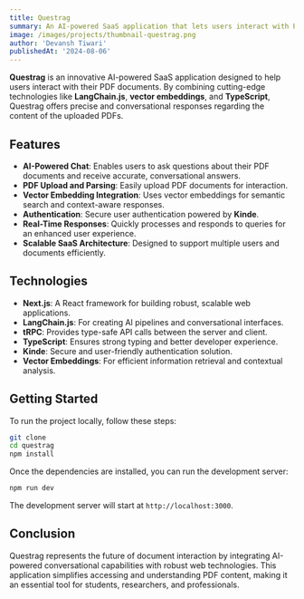```yaml
---
title: Questrag  
summary: An AI-powered SaaS application that lets users interact with PDFs via chat, built with Next.js and LangChain.js.  
image: /images/projects/thumbnail-questrag.png  
author: 'Devansh Tiwari'  
publishedAt: '2024-08-06'  
---
```


**Questrag** is an innovative AI-powered SaaS application designed to help users interact with their PDF documents. By combining cutting-edge technologies like **LangChain.js**, **vector embeddings**, and **TypeScript**, Questrag offers precise and conversational responses regarding the content of the uploaded PDFs.

## Features

- **AI-Powered Chat**: Enables users to ask questions about their PDF documents and receive accurate, conversational answers.  
- **PDF Upload and Parsing**: Easily upload PDF documents for interaction.  
- **Vector Embedding Integration**: Uses vector embeddings for semantic search and context-aware responses.  
- **Authentication**: Secure user authentication powered by **Kinde**.  
- **Real-Time Responses**: Quickly processes and responds to queries for an enhanced user experience.  
- **Scalable SaaS Architecture**: Designed to support multiple users and documents efficiently.  

## Technologies  

- **Next.js**: A React framework for building robust, scalable web applications.  
- **LangChain.js**: For creating AI pipelines and conversational interfaces.  
- **tRPC**: Provides type-safe API calls between the server and client.  
- **TypeScript**: Ensures strong typing and better developer experience.  
- **Kinde**: Secure and user-friendly authentication solution.  
- **Vector Embeddings**: For efficient information retrieval and contextual analysis.  

## Getting Started  

To run the project locally, follow these steps:  
```bash
git clone
cd questrag
npm install
```

Once the dependencies are installed, you can run the development server:

```bash
npm run dev
```

The development server will start at `http://localhost:3000`.

## Conclusion

Questrag represents the future of document interaction by integrating AI-powered conversational capabilities with robust web technologies. This application simplifies accessing and understanding PDF content, making it an essential tool for students, researchers, and professionals.